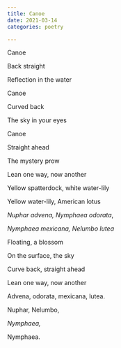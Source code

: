```yaml
---
title: Canoe
date: 2021-03-14
categories: poetry

---
```


Canoe

Back straight

Reflection in the water


Canoe

Curved back

The sky in your eyes



Canoe

Straight ahead

The mystery prow



Lean one way, now another

Yellow spatterdock, white water-lily

Yellow water-lily, American lotus



*Nuphar advena, Nymphaea odorata*,

*Nymphaea mexicana, Nelumbo lutea*

Floating, a blossom

On the surface, the sky

Curve back, straight ahead

Lean one way, now another


Advena, odorata, mexicana, lutea.

Nuphar, Nelumbo,

*Nymphaea,*

Nymphaea.

